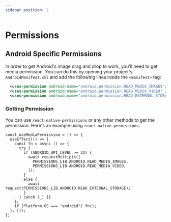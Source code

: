 ```yaml
---
sidebar_position: 2
---
```


# Permissions

## Android Specific Permissions

In order to get Android's image drag and drop to work, you'll need to get media permission. You can do this by opening your project's `AndroidManifest.xml` and add the following lines inside the `<manifest>` tag:

```xml
  <uses-permission android:name="android.permission.READ_MEDIA_IMAGES"/>
  <uses-permission android:name="android.permission.READ_MEDIA_VIDEO" />
  <uses-permission android:name="android.permission.READ_EXTERNAL_STORAGE" android:maxSdkVersion="32" />
```

### Getting Permission

You can use `react-native-permissions` or any other methods to get the permission. Here's an example using `react-native-permissions`:

```tsx
const useMediaPermission = () => {
  useEffect(() => {
    const fn = async () => {
      try {
        if (ANDROID_API_LEVEL >= 33) {
          await requestMultiple([
            PERMISSIONS_LIB.ANDROID.READ_MEDIA_IMAGES,
            PERMISSIONS_LIB.ANDROID.READ_MEDIA_VIDEO,
          ]);
        }
        else {
          await request(PERMISSIONS_LIB.ANDROID.READ_EXTERNAL_STORAGE);
        }
      } catch (_) {}
    };
    if (Platform.OS === "android") fn();
  }, []);
};
```
